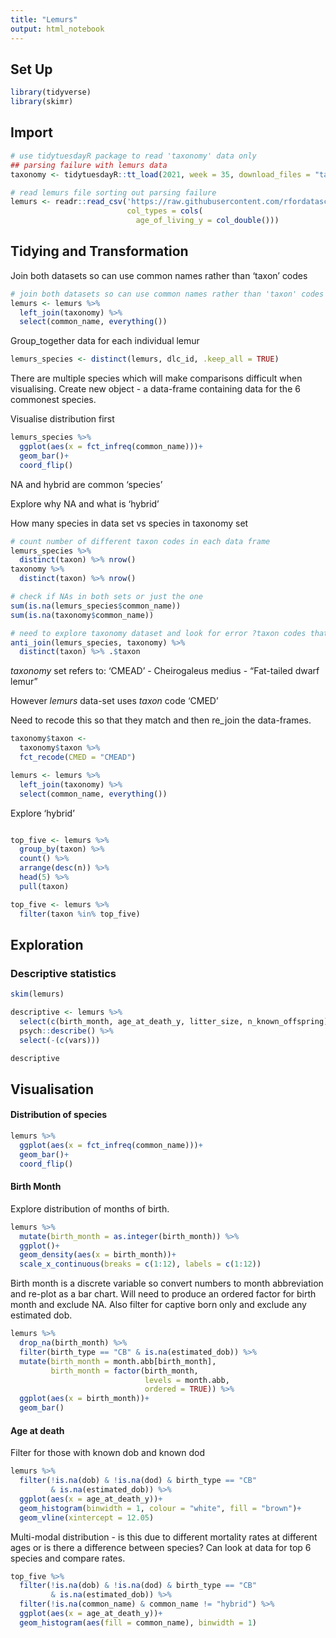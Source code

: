```yaml
---
title: "Lemurs"
output: html_notebook
---
```


## Set Up

```r
library(tidyverse)
library(skimr)
```

## Import

```r
# use tidytuesdayR package to read 'taxonomy' data only 
## parsing failure with lemurs data
taxonomy <- tidytuesdayR::tt_load(2021, week = 35, download_files = "taxonomy") %>% .$taxonomy

# read lemurs file sorting out parsing failure
lemurs <- readr::read_csv('https://raw.githubusercontent.com/rfordatascience/tidytuesday/master/data/2021/2021-08-24/lemur_data.csv', 
                          col_types = cols(
                            age_of_living_y = col_double()))
```

## Tidying and Transformation

Join both datasets so can use common names rather than 'taxon' codes

```r
# join both datasets so can use common names rather than 'taxon' codes
lemurs <- lemurs %>% 
  left_join(taxonomy) %>% 
  select(common_name, everything())
```

Group_together data for each individual lemur

```r
lemurs_species <- distinct(lemurs, dlc_id, .keep_all = TRUE)
```

There are multiple species which will make comparisons difficult when visualising. Create new object - a data-frame containing data for the 6 commonest species.

Visualise distribution first

```r
lemurs_species %>% 
  ggplot(aes(x = fct_infreq(common_name)))+
  geom_bar()+
  coord_flip()
```

NA and hybrid are common 'species'

Explore why NA and what is 'hybrid'

How many species in data set vs species in taxonomy set

```r
# count number of different taxon codes in each data frame
lemurs_species %>% 
  distinct(taxon) %>% nrow()
taxonomy %>% 
  distinct(taxon) %>% nrow()

# check if NAs in both sets or just the one
sum(is.na(lemurs_species$common_name))
sum(is.na(taxonomy$common_name))

# need to explore taxonomy dataset and look for error ?taxon codes that don't match
anti_join(lemurs_species, taxonomy) %>% 
  distinct(taxon) %>% .$taxon
```

*taxonomy* set refers to: 'CMEAD' - Cheirogaleus medius - "Fat-tailed dwarf lemur"

However *lemurs* data-set uses *taxon* code 'CMED'

Need to recode this so that they match and then re_join the data-frames.

```r
taxonomy$taxon <- 
  taxonomy$taxon %>% 
  fct_recode(CMED = "CMEAD")

lemurs <- lemurs %>% 
  left_join(taxonomy) %>% 
  select(common_name, everything())
```

Explore 'hybrid'

```r

```

```r
top_five <- lemurs %>% 
  group_by(taxon) %>% 
  count() %>% 
  arrange(desc(n)) %>% 
  head(5) %>% 
  pull(taxon)

top_five <- lemurs %>% 
  filter(taxon %in% top_five) 
```

## Exploration

### Descriptive statistics

```r
skim(lemurs)
```

```r
descriptive <- lemurs %>% 
  select(c(birth_month, age_at_death_y, litter_size, n_known_offspring)) %>%
  psych::describe() %>% 
  select(-(c(vars)))

descriptive
```

## Visualisation

#### Distribution of species

```r
lemurs %>% 
  ggplot(aes(x = fct_infreq(common_name)))+
  geom_bar()+
  coord_flip()
```

#### Birth Month

Explore distribution of months of birth.

```r
lemurs %>% 
  mutate(birth_month = as.integer(birth_month)) %>% 
  ggplot()+
  geom_density(aes(x = birth_month))+
  scale_x_continuous(breaks = c(1:12), labels = c(1:12))
```

Birth month is a discrete variable so convert numbers to month abbreviation and re-plot as a bar chart. Will need to produce an ordered factor for birth month and exclude NA. Also filter for captive born only and exclude any estimated dob.

```r
lemurs %>% 
  drop_na(birth_month) %>% 
  filter(birth_type == "CB" & is.na(estimated_dob)) %>% 
  mutate(birth_month = month.abb[birth_month],
         birth_month = factor(birth_month, 
                              levels = month.abb, 
                              ordered = TRUE)) %>% 
  ggplot(aes(x = birth_month))+
  geom_bar()
```

#### Age at death

Filter for those with known dob and known dod

```r
lemurs %>% 
  filter(!is.na(dob) & !is.na(dod) & birth_type == "CB" 
         & is.na(estimated_dob)) %>% 
  ggplot(aes(x = age_at_death_y))+
  geom_histogram(binwidth = 1, colour = "white", fill = "brown")+
  geom_vline(xintercept = 12.05)
```

Multi-modal distribution - is this due to different mortality rates at different ages or is there a difference between species? Can look at data for top 6 species and compare rates.

```r
top_five %>% 
  filter(!is.na(dob) & !is.na(dod) & birth_type == "CB" 
         & is.na(estimated_dob)) %>% 
  filter(!is.na(common_name) & common_name != "hybrid") %>% 
  ggplot(aes(x = age_at_death_y))+
  geom_histogram(aes(fill = common_name), binwidth = 1)
```
